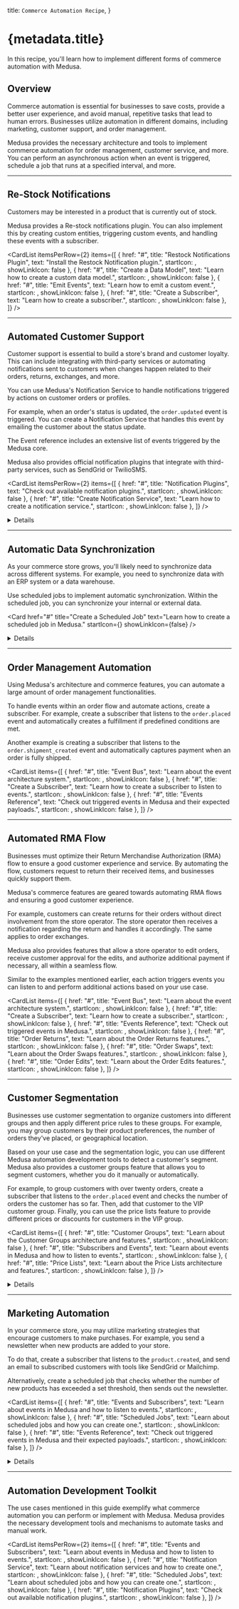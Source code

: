 
  title: `Commerce Automation Recipe`,
}

# {metadata.title}

In this recipe, you'll learn how to implement different forms of commerce automation with Medusa.

## Overview

Commerce automation is essential for businesses to save costs, provide a better user experience, and avoid manual, repetitive tasks that lead to human errors. Businesses utilize automation in different domains, including marketing, customer support, and order management.

Medusa provides the necessary architecture and tools to implement commerce automation for order management, customer service, and more. You can perform an asynchronous action when an event is triggered, schedule a job that runs at a specified interval, and more.

---

## Re-Stock Notifications

Customers may be interested in a product that is currently out of stock.

Medusa provides a Re-stock notifications plugin. You can also implement this by creating custom entities, triggering custom events, and handling these events with a subscriber.

<CardList itemsPerRow={2} items={[
  {
    href: "#",
    title: "Restock Notifications Plugin",
    text: "Install the Restock Notification plugin.",
    startIcon: <BoltSolid />,
    showLinkIcon: false
  },
  {
    href: "#",
    title: "Create a Data Model",
    text: "Learn how to create a custom data model.",
    startIcon: <AcademicCapSolid />,
    showLinkIcon: false
  },
  {
    href: "#",
    title: "Emit Events",
    text: "Learn how to emit a custom event.",
    startIcon: <AcademicCapSolid />,
    showLinkIcon: false
  },
  {
    href: "#",
    title: "Create a Subscriber",
    text: "Learn how to create a subscriber.",
    startIcon: <AcademicCapSolid />,
    showLinkIcon: false
  },
]} />

---

## Automated Customer Support

Customer support is essential to build a store's brand and customer loyalty. This can include integrating with third-party services or automating notifications sent to customers when changes happen related to their orders, returns, exchanges, and more.

You can use Medusa's Notification Service to handle notifications triggered by actions on customer orders or profiles.

For example, when an order's status is updated, the `order.updated` event is triggered. You can create a Notification Service that handles this event by emailing the customer about the status update.

The Event reference includes an extensive list of events triggered by the Medusa core.

Medusa also provides official notification plugins that integrate with third-party services, such as SendGrid or TwilioSMS.

<CardList itemsPerRow={2} items={[
  {
    href: "#",
    title: "Notification Plugins",
    text: "Check out available notification plugins.",
    startIcon: <BoltSolid />,
    showLinkIcon: false
  },
  {
    href: "#",
    title: "Create Notification Service",
    text: "Learn how to create a notification service.",
    startIcon: <AcademicCapSolid />,
    showLinkIcon: false
  },
]} />

<Details summaryContent="Example: Sending an email for new notes">

  Here’s an example of a subscriber that uses the SendGrid plugin to send an email to the customer when the order has a new note:

  ```ts title="src/subscribers/new-note.ts"
  import { 
    type SubscriberConfig, 
    type SubscriberArgs,
    ProductVariantService,
    NoteService,
    OrderService,
  } from "@medusajs/medusa"

  export default async function handleNoteCreated({ 
    data, eventName, container, pluginOptions, 
  }: SubscriberArgs<Record<string, string>>) {
    const noteService: NoteService = container.resolve(
      "noteService"
    )
    const orderService: OrderService = container.resolve(
      "orderService"
    )
    const sendgridService = container.resolve("sendgridService")

    // retrieve note by id
    const note = await noteService.retrieve(data.id, {
      relations: ["author"],
    })

    if (!note || note.resource_type !== "order") {
      return
    }

    // retrieve note's order
    const order = await orderService.retrieve(
      note.resource_id
    )

    if (!order) {
      return
    }

    sendGridService.sendEmail({
      templateId: "order-update",
      from: "hello@medusajs.com",
      to: order.email,
      dynamic_template_data: {
        // any data necessary for your template...
        note_text: note.value,
        note_author: note.author.first_name,
        note_date: note.created_at,
        order_id: order.display_id,
      },
    })
  }

  export const config: SubscriberConfig = {
    event: NoteService.Events.CREATED,
    context: {
      subscriberId: "note-created-handler",
    },
  }
  ```

</Details> 

---

## Automatic Data Synchronization

As your commerce store grows, you'll likely need to synchronize data across different systems. For example, you need to synchronize data with an ERP system or a data warehouse.

Use scheduled jobs to implement automatic synchronization. Within the scheduled job, you can synchronize your internal or external data.

<Card
  href="#"
  title="Create a Scheduled Job"
  text="Learn how to create a scheduled job in Medusa."
  startIcon={<AcademicCapSolid />}
  showLinkIcon={false}
/>

<Details summaryContent="Example: Synchronizing products with a third-party service">

  Here’s an example of synchronizing products with a third party service using a loader:

  ```ts title="src/loaders/sync-products.ts"
  import { 
    Logger,
    ProductService,
    StoreService,
    MedusaContainer,
  } from "@medusajs/medusa"
  import { 
    ProductSelector,
  } from "@medusajs/medusa/dist/types/product"

  export default async (
    container: MedusaContainer,
    config: Record<string, unknown>
  ): Promise<void> => {
    const logger = container.resolve<Logger>("logger")
    logger.info("Synchronizing products...")
    const productService = container.resolve<ProductService>(
      "productService"
    )
    const storeService = container.resolve<StoreService>(
      "storeService"
    )
    // retrieve store to get last sync date
    const store = await storeService.retrieve()

    const productFilters: ProductSelector = {}

    if (store.metadata.last_sync_date) {
      productFilters.updated_at = {
        gt: new Date(
          store.metadata.last_sync_date as string
        ),
      }
    }

    const updatedProducts = await productService.list(
      productFilters
    )
    
    updatedProducts.forEach((product) => {
      // assuming client is an initialized connection
      // with a third-party service
      client.sync(product)
    })

    await storeService.update({
      metadata: {
        last_sync_date: new Date(),
      },
    })
    
    logger.info("Finish synchronizing products")
  }
  ```

  Notice that here it’s assumed that:

  1. The last update date is stored in the `Store`'s metadata object. You can instead use a custom data model to handle this.
  2. The connection to the third-party service is assumed to be available and handled within the `client` variable.

</Details>

---

## Order Management Automation

Using Medusa's architecture and commerce features, you can automate a large amount of order management functionalities.

To handle events within an order flow and automate actions, create a subscriber. For example, create a subscriber that listens to the `order.placed` event and automatically creates a fulfillment if predefined conditions are met.

Another example is creating a subscriber that listens to the `order.shipment_created` event and automatically captures payment when an order is fully shipped.

<CardList items={[
  {
    href: "#",
    title: "Event Bus",
    text: "Learn about the event architecture system.",
    startIcon: <AcademicCapSolid />,
    showLinkIcon: false
  },
  {
    href: "#",
    title: "Create a Subscriber",
    text: "Learn how to create a subscriber to listen to events.",
    startIcon: <AcademicCapSolid />,
    showLinkIcon: false
  },
  {
    href: "#",
    title: "Events Reference",
    text: "Check out triggered events in Medusa and their expected payloads.",
    startIcon: <AcademicCapSolid />,
    showLinkIcon: false
  },
]} />

---

## Automated RMA Flow

Businesses must optimize their Return Merchandise Authorization (RMA) flow to ensure a good customer experience and service. By automating the flow, customers request to return their received items, and businesses quickly support them.

Medusa's commerce features are geared towards automating RMA flows and ensuring a good customer experience.

For example, customers can create returns for their orders without direct involvement from the store operator. The store operator then receives a notification regarding the return and handles it accordingly. The same applies to order exchanges.

Medusa also provides features that allow a store operator to edit orders, receive customer approval for the edits, and authorize additional payment if necessary, all within a seamless flow.

Similar to the examples mentioned earlier, each action triggers events you can listen to and perform additional actions based on your use case.

<CardList items={[
  {
    href: "#",
    title: "Event Bus",
    text: "Learn about the event architecture system.",
    startIcon: <AcademicCapSolid />,
    showLinkIcon: false
  },
  {
    href: "#",
    title: "Create a Subscriber",
    text: "Learn how to create a subscriber.",
    startIcon: <AcademicCapSolid />,
    showLinkIcon: false
  },
  {
    href: "#",
    title: "Events Reference",
    text: "Check out triggered events in Medusa.",
    startIcon: <AcademicCapSolid />,
    showLinkIcon: false
  },
  {
    href: "#",
    title: "Order Returns",
    text: "Learn about the Order Returns features.",
    startIcon: <AcademicCapSolid />,
    showLinkIcon: false
  },
  {
    href: "#",
    title: "Order Swaps",
    text: "Learn about the Order Swaps features.",
    startIcon: <AcademicCapSolid />,
    showLinkIcon: false
  },
  {
    href: "#",
    title: "Order Edits",
    text: "Learn about the Order Edits features.",
    startIcon: <AcademicCapSolid />,
    showLinkIcon: false
  },
]} />

---

## Customer Segmentation

Businesses use customer segmentation to organize customers into different groups and then apply different price rules to these groups. For example, you may group customers by their product preferences, the number of orders they've placed, or geographical location.

Based on your use case and the segmentation logic, you can use different Medusa automation development tools to detect a customer's segment. Medusa also provides a customer groups feature that allows you to segment customers, whether you do it manually or automatically.

For example, to group customers with over twenty orders, create a subscriber that listens to the `order.placed` event and checks the number of orders the customer has so far. Then, add that customer to the VIP customer group. Finally, you can use the price lists feature to provide different prices or discounts for customers in the VIP group.

<CardList items={[
  {
    href: "#",
    title: "Customer Groups",
    text: "Learn about the Customer Groups architecture and features.",
    startIcon: <AcademicCapSolid />,
    showLinkIcon: false
  },
  {
    href: "#",
    title: "Subscribers and Events",
    text: "Learn about events in Medusa and how to listen to events.",
    startIcon: <AcademicCapSolid />,
    showLinkIcon: false
  },
  {
    href: "#",
    title: "Price Lists",
    text: "Learn about the Price Lists architecture and features.",
    startIcon: <AcademicCapSolid />,
    showLinkIcon: false
  },
]} />

<Details summaryContent="Example: Add customer to VIP group">

  Here’s an example of a subscriber that listens to the `order.placed` event and checks if the customer should be added to the VIP customer group based on their number of orders:

  ```ts title="src/subscribers/add-custom-to-vip.ts"
  import { 
    type SubscriberConfig, 
    type SubscriberArgs,
    OrderService,
    CustomerService,
    CustomerGroupService,
  } from "@medusajs/medusa"

  export default async function handleOrderPlaced({ 
    data, eventName, container, pluginOptions, 
  }: SubscriberArgs<Record<string, string>>) {
    const orderService: OrderService = container.resolve(
      "orderService"
    )
    const customerService: CustomerService = container.resolve(
      "customerService"
    )
    const customerGroupService: CustomerGroupService = 
      container.resolve("customerGroupService")

    // check if VIP group exists
    const vipGroup = await customerGroupService.list({
      name: "VIP",
    }, {
      relations: ["customers"],
    })
    if (!vipGroup.length) {
      return
    }

    // retrieve order and its customer
    const order = await orderService.retrieve(data.id)

    if (!order || !order.customer_id || 
      vipGroup[0].customers.find(
        (customer) => customer.id === order.customer_id
      ) !== undefined) {
      return
    }

    // retrieve orders of this customer
    const [, count] = await orderService.listAndCount({
      customer_id: order.customer_id,
    })

    if (count >= 20) {
      // add customer to VIP group
      customerGroupService.addCustomers(
        vipGroup[0].id,
        order.customer_id
      )
    }
  }

  export const config: SubscriberConfig = {
    event: OrderService.Events.PLACED,
    context: {
      subscriberId: "order-placed-handler",
    },
  }
  ```

</Details>
    

---

## Marketing Automation

In your commerce store, you may utilize marketing strategies that encourage customers to make purchases. For example, you send a newsletter when new products are added to your store.

To do that, create a subscriber that listens to the `product.created`, and send an email to subscribed customers with tools like SendGrid or Mailchimp.

Alternatively, create a scheduled job that checks whether the number of new products has exceeded a set threshold, then sends out the newsletter.

<CardList items={[
  {
    href: "#",
    title: "Events and Subscribers",
    text: "Learn about events in Medusa and how to listen to events.",
    startIcon: <AcademicCapSolid />,
    showLinkIcon: false
  },
  {
    href: "#",
    title: "Scheduled Jobs",
    text: "Learn about scheduled jobs and how you can create one.",
    startIcon: <AcademicCapSolid />,
    showLinkIcon: false
  },
  {
    href: "#",
    title: "Events Reference",
    text: "Check out triggered events in Medusa and their expected payloads.",
    startIcon: <AcademicCapSolid />,
    showLinkIcon: false
  },
]} />

<Details summaryContent="Example: Sending a newsletter email after adding ten products">

  Here’s an example of listening to the `product.created` event in a subscriber and send a newsletter if the condition is met:

  ```ts title="src/subscribers/send-products-newsletter.ts"
  import { 
    type SubscriberConfig, 
    type SubscriberArgs,
    ProductService,
    StoreService,
    CustomerService,
  } from "@medusajs/medusa"
  import { 
    ProductSelector,
  } from "@medusajs/medusa/dist/types/product"

  export default async function handleOrderPlaced({ 
    data, eventName, container, pluginOptions, 
  }: SubscriberArgs<Record<string, string>>) {
    const productService: ProductService = container.resolve(
      "productService"
    )
    const storeService: StoreService = container.resolve(
      "storeService"
    )
    const customerService: CustomerService = container.resolve(
      "customerService"
    )
    const sendgridService = container.resolve("sendgridService")

    // retrieve store to have access to last send date
    const store = await storeService.retrieve()
        
    const productFilters: ProductSelector = {}
    if (store.metadata.last_send_date) {
      productFilters.created_at = {
        gt: new Date(store.metadata.last_send_date as string),
      }
    }

    const products = await productService.list(
      productFilters
    )

    if (products.length > 10) {
      // get subscribed customers
      const customers = await customerService.list({
        metadata: {
          is_subscribed: true,
        },
      })
      sendgridService.sendEmail({
        templateId: "product-newsletter",
        from: "hello@medusajs.com",
        to: customers.map((customer) => ({
          name: customer.first_name,
          email: customer.email,
        })),
        dynamic_template_data: {
          // any data necessary for your template...
          products,
        },
      })

      await storeService.update({
        metadata: {
          last_send_date: new Date(),
        },
      })
    }
  }

  export const config: SubscriberConfig = {
    event: ProductService.Events.CREATED,
    context: {
      subscriberId: "product-create-handler",
    },
  }
  ```

</Details>

---

## Automation Development Toolkit

The use cases mentioned in this guide exemplify what commerce automation you can perform or implement with Medusa. Medusa provides the necessary development tools and mechanisms to automate tasks and manual work.

<CardList itemsPerRow={2} items={[
  {
    href: "#",
    title: "Events and Subscribers",
    text: "Learn about events in Medusa and how to listen to events.",
    startIcon: <AcademicCapSolid />,
    showLinkIcon: false
  },
  {
    href: "#",
    title: "Notification Service",
    text: "Learn about notification services and how to create one.",
    startIcon: <AcademicCapSolid />,
    showLinkIcon: false
  },
  {
    href: "#",
    title: "Scheduled Jobs",
    text: "Learn about scheduled jobs and how you can create one.",
    startIcon: <AcademicCapSolid />,
    showLinkIcon: false
  },
  {
    href: "#",
    title: "Notification Plugins",
    text: "Check out available notification plugins.",
    startIcon: <BoltSolid />,
    showLinkIcon: false
  },
]} />
